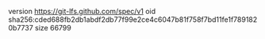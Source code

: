 version https://git-lfs.github.com/spec/v1
oid sha256:cded688fb2db1abdf2db77f99e2ce4c6047b81f758f7bd11fe1f7891820b7737
size 66799
